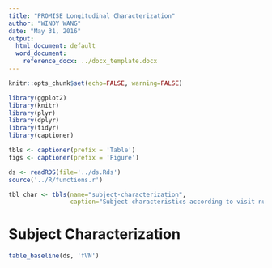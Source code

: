 ```yaml
---
title: "PROMISE Longitudinal Characterization"
author: "WINDY WANG"
date: "May 31, 2016"
output:
  html_document: default
  word_document:
    reference_docx: ../docx_template.docx
---
```


```r
knitr::opts_chunk$set(echo=FALSE, warning=FALSE)

library(ggplot2)
library(knitr)
library(plyr)
library(dplyr)
library(tidyr)
library(captioner)

tbls <- captioner(prefix = 'Table')
figs <- captioner(prefix = 'Figure')

ds <- readRDS(file='../ds.Rds')
source('../R/functions.r')
```
```r
tbl_char <- tbls(name="subject-characterization",
                 caption="Subject characteristics according to visit number.")
```

# Subject Characterization

```r
table_baseline(ds, 'fVN')
```
